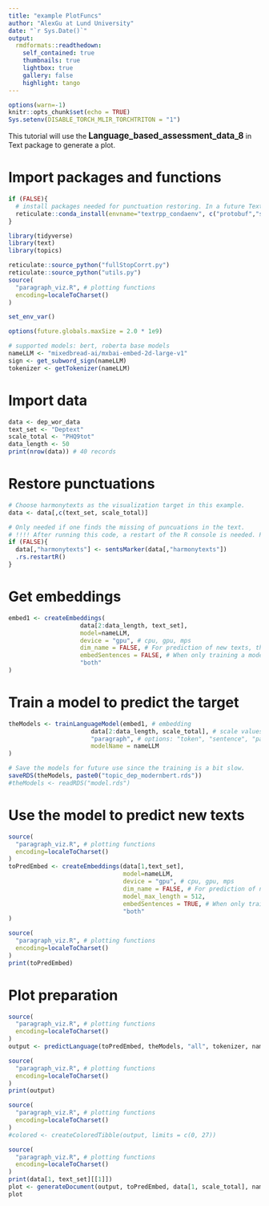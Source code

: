 ```yaml
---
title: "example PlotFuncs"
author: "AlexGu at Lund University"
date: "`r Sys.Date()`"
output:
  rmdformats::readthedown:
    self_contained: true
    thumbnails: true
    lightbox: true
    gallery: false
    highlight: tango
---
```


```r
options(warn=-1)
knitr::opts_chunk$set(echo = TRUE)
Sys.setenv(DISABLE_TORCH_MLIR_TORCHTRITON = "1")
```

This tutorial will use the <b><big>Language_based_assessment_data_8</big></b> in Text package to generate a plot.

# Import packages and functions

```r

if (FALSE){
  # install packages needed for punctuation restoring. In a future Text version, this is not necessary.
  reticulate::conda_install(envname="textrpp_condaenv", c("protobuf","sentencepiece"), forge=FALSE, pip=TRUE)
}

library(tidyverse)
library(text)
library(topics)

reticulate::source_python("fullStopCorrt.py")
reticulate::source_python("utils.py")
source(
  "paragraph_viz.R", # plotting functions
  encoding=localeToCharset()
)

set_env_var()

options(future.globals.maxSize = 2.0 * 1e9)

# supported models: bert, roberta base models
nameLLM <- "mixedbread-ai/mxbai-embed-2d-large-v1"
sign <- get_subword_sign(nameLLM)
tokenizer <- getTokenizer(nameLLM)
```

# Import data

```r
data <- dep_wor_data
text_set <- "Deptext"
scale_total <- "PHQ9tot"
data_length <- 50
print(nrow(data)) # 40 records
```
# Restore punctuations 

```r
# Choose harmonytexts as the visualization target in this example.
data <- data[,c(text_set, scale_total)]

# Only needed if one finds the missing of puncuations in the text.
# !!!! After running this code, a restart of the R console is needed. Plan to fix in the future.
if (FALSE){
  data[,"harmonytexts"] <- sentsMarker(data[,"harmonytexts"])
  .rs.restartR()
}
```

# Get embeddings

```r
embed1 <- createEmbeddings(
                    data[2:data_length, text_set],
                    model=nameLLM,
                    device = "gpu", # cpu, gpu, mps
                    dim_name = FALSE, # For prediction of new texts, this param must be FALSE,
                    embedSentences = FALSE, # When only training a model on paragraphs this should be FALSE
                    "both"
)
```

# Train a model to predict the target

```r
theModels <- trainLanguageModel(embed1, # embedding
                       data[2:data_length, scale_total], # scale values, target
                       "paragraph", # options: "token", "sentence", "paragraph", "all", # "all" include all the previous models
                       modelName = nameLLM
)
```

```r
# Save the models for future use since the training is a bit slow.
saveRDS(theModels, paste0("topic_dep_modernbert.rds"))
#theModels <- readRDS("model.rds")
```

# Use the model to predict new texts
```r
source(
  "paragraph_viz.R", # plotting functions
  encoding=localeToCharset()
)
toPredEmbed <- createEmbeddings(data[1,text_set],
                                model=nameLLM,
                                device = "gpu", # cpu, gpu, mps
                                dim_name = FALSE, # For prediction of new texts, this param must be FALSE,
                                model_max_length = 512,
                                embedSentences = TRUE, # When only training a model on paragraphs this should be FALSE
                                "both"
)
```
```r
source(
  "paragraph_viz.R", # plotting functions
  encoding=localeToCharset()
)
print(toPredEmbed)
```

# Plot preparation

```r
source(
  "paragraph_viz.R", # plotting functions
  encoding=localeToCharset()
)
output <- predictLanguage(toPredEmbed, theModels, "all", tokenizer, nameLLM)
```

```r
source(
  "paragraph_viz.R", # plotting functions
  encoding=localeToCharset()
)
print(output)
```

```r
source(
  "paragraph_viz.R", # plotting functions
  encoding=localeToCharset()
)
#colored <- createColoredTibble(output, limits = c(0, 27))
```

```r
source(
  "paragraph_viz.R", # plotting functions
  encoding=localeToCharset()
)
print(data[1, text_set][[1]])
plot <- generateDocument(output, toPredEmbed, data[1, scale_total], nameLLM, limits = c(0, 27), palette = NULL)
plot
```
